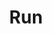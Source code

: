 ---
title: "Run"
description: "Execute your workflows locally or in the cloud."
icon: "person-running"
---